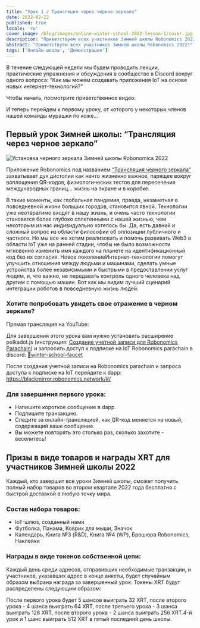 ```yaml
---
title: "Урок 1 / Трансляция через черное зеркало"
date: 2022-02-22
published: true
locale: 'ru'
cover_image: /blog/images/online-winter-school-2022-lesson-1/cover.jpg
description: "Приветствуем всех участников Зимней школы Robonomics 2022! В течение следующей недели мы будем проводить лекции, практические упражнения и обсуждения в сообществе в Discord вокруг одного вопроса: 'Как мы можем создавать приложения IoT на основе новых интернет-технологий?' Перейдем к первому уроку, от которого у некоторых членов нашей команды мурашки по коже..."
abstract: "Приветствуем всех участников Зимней школы Robonomics 2022!"
tags: ['Онлайн-школа', 'Демонстрация']
---
```


<PostExpiredInfo/>

В течение следующей недели мы будем проводить лекции, практические упражнения и обсуждения в сообществе в Discord вокруг одного вопроса: “Как мы можем создавать приложения IoT на основе новых интернет-технологий?”

Чтобы начать, посмотрите приветственное видео:

<YouTube id="https://youtu.be/HXfKfnowyB4" posterQuality="max"/>

И теперь перейдем к первому уроку, от которого у некоторых членов нашей команды мурашки по коже...

## Первый урок Зимней школы: “Трансляция через черное зеркало”

![Установка черного зеркала Зимней школы Robonomics 2022](/blog/images/online-winter-school-2022-lesson-1/blackmirror-installation.jpg)

Приложение Robonomics под названием [“Трансляция черного зеркала”](https://blackmirror.robonomics.network/#/) захватывает дух дистопии как нечто жизненно важное, парящее вокруг воплощения QR-кодов, физиологических тестов для пересечения международных границ... жизнь на экране и в коробке.

В такие моменты, как глобальная пандемия, правда, незаметная в повседневной жизни больших городов, становится явной. Технологии уже неотвратимо входят в нашу жизнь, и очень часто технологии становятся более глубоко сплетенными с нашей жизнью, чем некоторым из нас индивидуально хотелось бы. Да, есть давний и сложный вопрос из области философии об оппозиции публичного и частного. Но мы все же хотим реализовать и помочь развивать Web3 в области IoT уже на ранней стадии, чтобы не было возможности мгновенно изменить имя каждого на планете на идентификационный код без их согласия. Новое поколениеИнтернет-технологии помогут улучшить отношения между людьми и машинами, сделать умные устройства более независимыми и быстрыми в предоставлении услуг людям, и, что важно, не передавать контроль одного человека над другим с помощью машин. Вот как мы видим лучший сценарий интеграции роботов в повседневную жизнь людей.

<TextCard>

### Хотите попробовать увидеть свое отражение в черном зеркале?

Прямая трансляция на YouTube:

<YouTube id="https://youtu.be/AMX7TWVbmgs" posterQuality="max"/>

Для завершения этого урока вам нужно установить расширение polkadot.js (инструкция: [Создание учетной записи для Robonomics Parachain](https://wiki.robonomics.network/docs/en/create-account-in-dapp/)) и запросить доступ к подписке на IoT Robonomics parachain в discord: [🚰winter-school-faucet](https://discord.com/invite/5UWNGNaAUf)

После создания учетной записи на Robonomics parachain и запроса доступа к подписке на IoT перейдите к dapp: https://blackmirror.robonomics.network/#/

</TextCard>

<TextCard>

### Для завершения первого урока:
- Напишите короткое сообщение в dapp.
- Подпишите транзакцию.
- Следите за онлайн-трансляцией, как QR-код меняется на новый, содержащий ваше сообщение.
- Вы можете повторять это столько раз, сколько захотите - веселитесь!

</TextCard>

## Призы в виде товаров и награды XRT для участников Зимней школы 2022

Каждый, кто завершит все уроки Зимней школы, сможет получить полный набор товаров во втором квартале 2022 года бесплатно с быстрой доставкой в любую точку мира.

### Состав набора товаров:
- IoT-шлюз, созданный нами
- Футболка, Панама, Коврик для мыши, Значок
- Календарь, Книга №3 (R&D), Книга №4 (WP), Брошюра Robonomics, Наклейки

### Награды в виде токенов собственной цепи:

Каждый день среди адресов, отправивших необходимые транзакции, и участников, указавших адрес в конце анкеты, будет случайным образом выбрана награда за завершенный урок. Токены XRT будут распределены следующим образом:

После первого урока будет 5 шансов выиграть 32 XRT, после второго урока - 4 шанса выиграть 64 XRT, после третьего урока - 3 шанса выиграть 128 XRT, после второго урока - 2 шанса выиграть 256 XRT.4-й урок и 1 шанс выиграть 512 XRT в пятый последний день школы.